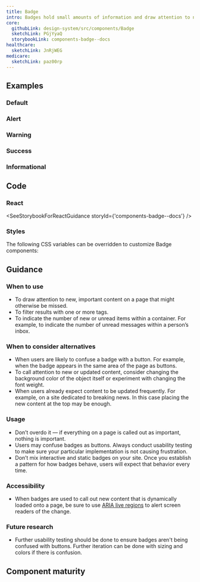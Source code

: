 ```yaml
---
title: Badge
intro: Badges hold small amounts of information and draw attention to new or important content.
core:
  githubLink: design-system/src/components/Badge
  sketchLink: PGjYyaQ
  storybookLink: components-badge--docs
healthcare:
  sketchLink: JnRjWEG
medicare:
  sketchLink: paz00rp
---
```


## Examples

### Default

<StorybookExample componentName="badge" storyId="components-badge--default" />

### Alert

<StorybookExample componentName="badge" storyId="components-badge--alert" />

### Warning

<StorybookExample componentName="badge" storyId="components-badge--warning" />

### Success

<StorybookExample componentName="badge" storyId="components-badge--success" />

### Informational

<StorybookExample componentName="badge" storyId="components-badge--informational" />

## Code

### React

<SeeStorybookForReactGuidance storyId={'components-badge--docs'} />

### Styles

The following CSS variables can be overridden to customize Badge components:

<ComponentThemeOptions componentname="badge" />

## Guidance

### When to use

- To draw attention to new, important content on a page that might otherwise be missed.
- To filter results with one or more tags.
- To indicate the number of new or unread items within a container. For example, to indicate the number of unread messages within a person’s inbox.

### When to consider alternatives

- When users are likely to confuse a badge with a button. For example, when the badge appears in the same area of the page as buttons.
- To call attention to new or updated content, consider changing the background color of the object itself or experiment with changing the font weight.
- When users already expect content to be updated frequently. For example, on a site dedicated to breaking news. In this case placing the new content at the top may be enough.

### Usage

- Don’t overdo it — if everything on a page is called out as important, nothing is important.
- Users may confuse badges as buttons. Always conduct usability testing to make sure your particular implementation is not causing frustration.
- Don’t mix interactive and static badges on your site. Once you establish a pattern for how badges behave, users will expect that behavior every time.

### Accessibility

- When badges are used to call out new content that is dynamically loaded onto a page, be sure to use [ARIA live regions](https://developer.mozilla.org/en-US/docs/Web/Accessibility/ARIA/ARIA_Live_Regions) to alert screen readers of the change.

### Future research

- Further usability testing should be done to ensure badges aren't being confused with buttons. Further iteration can be done with sizing and colors if there is confusion.

## Component maturity

<MaturityChecklist
  a11yStandards={true}
  color={true}
  forcedColors={true}
  screenReaders={true}
  keyboardNavigable={null}
  storybook={true}
  responsive={true}
  spanish={true}
  completeUiKit={false}
  responsiveUiKit={false}
  tokensInCode={true}
  tokensInSketch={true}
/>
